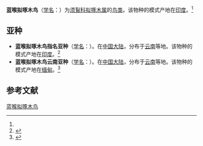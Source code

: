 {{Speciesbox
| name = 蓝喉拟啄木鸟
| status = 
| status_system = 
| image = Blue-throated Barbet (Megalaima asiatica) in Kolkata I IMG 7592.jpg
| genus = Megalaima
| species = asiatica
| authority = (Latham)<ref name='id2344'>{{cite web| url =http://www.bioinfo.cn/db05/BjdwSpecies.php?action=view&id=2344| title =蓝喉拟啄木鸟| work =《中国动物物种编目数据库》| publisher =中国科学院微生物研究所| author =中国科学院动物研究所| accessdate =2009-04-04| deadurl =yes| archiveurl =https://web.archive.org/web/20160305001540/http://www.bioinfo.cn/db05/BjdwSpecies.php?action=view&id=2344| archivedate =2016-03-05}}</ref>
}}

'''蓝喉拟啄木鸟'''（[[学名|学名]]：{{lang|la|''Megalaima asiatica''}}）为[[须鴷科|须鴷科]][[拟啄木属|拟啄木属]]的[[鸟类|鸟类]]。该物种的模式产地在[[印度|印度]]。<ref name='id2344'/>

==亚种==
*'''蓝喉拟啄木鸟指名亚种'''（[[学名|学名]]：{{lang|la|''Megalaima asiatica asiatica''}}）。在[[中国大陆|中国大陆]]，分布于[[云南|云南]]等地。该物种的模式产地在[[印度|印度]]。<ref name='id2345'>{{cite web| url =http://www.bioinfo.cn/db05/BjdwSpecies.php?action=view&id=2345| title =蓝喉拟啄木鸟指名亚种| work =《中国动物物种编目数据库》| publisher =中国科学院微生物研究所| author =中国科学院动物研究所| accessdate =2009-04-04| deadurl =yes| archiveurl =https://web.archive.org/web/20131203122335/http://www.bioinfo.cn/db05/BjdwSpecies.php?action=view| archivedate =2013-12-03}}</ref>
*'''蓝喉拟啄木鸟云南亚种'''（[[学名|学名]]：{{lang|la|''Megalaima asiatica davisoni''}}）。在[[中国大陆|中国大陆]]，分布于[[云南|云南]]等地。该物种的模式产地在[[缅甸|缅甸]]。<ref name='id2346'>{{cite web| url =http://www.bioinfo.cn/db05/BjdwSpecies.php?action=view&id=2346| title =蓝喉拟啄木鸟云南亚种| work =《中国动物物种编目数据库》| publisher =中国科学院微生物研究所| author =中国科学院动物研究所| accessdate =2009-04-04| deadurl =yes| archiveurl =https://web.archive.org/web/20160305035815/http://www.bioinfo.cn/db05/BjdwSpecies.php?action=view&id=2346| archivedate =2016-03-05}}</ref>

== 参考文献 ==
{{reflist}}
{{Taxonbar|from=Q1260143}}

[[Category:拟啄木属|蓝喉拟啄木鸟]]


{{鴷形目小作品}}